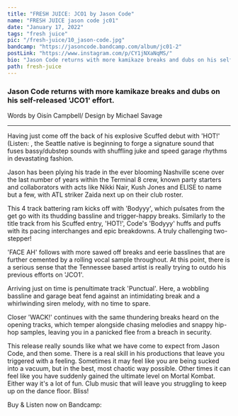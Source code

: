 ---
title: "FRESH JUICE: JCO1 by Jason Code"
name: "FRESH JUICE jason code jc01"
date: "January 17, 2022"
tags: "fresh juice"
pic: "/fresh-juice/10_jason-code.jpg"
bandcamp: "https://jasoncode.bandcamp.com/album/jc01-2"
postLink: "https://www.instagram.com/p/CY1jNXaNqMS/"
bio: "Jason Code returns with more kamikaze breaks and dubs on his self-released ‘JCO1' effort"
path: fresh-juice
---

### Jason Code returns with more kamikaze breaks and dubs on his self-released 'JCO1' effort.

<Picture src="/fresh-juice/10_JC01.jpg" alt="JC01 Album Art" size={1200} />

<p className="smallText">Words by Oisín Campbell/ Design by Michael Savage</p>

<hr />

Having just come off the back of his explosive Scuffed debut with 'HOT!' (Listen: <HoverLink url="jasoncode.bandcamp.com/album/hot-ep" external inline />, the Seattle native is beginning to forge a signature sound that fuses bassy/dubstep sounds with shuffling juke and speed garage rhythms in devastating fashion.

Jason has been plying his trade in the ever blooming Nashville scene over the last number of years within the Terminal 8 crew, known party starters and collaborators with acts like Nikki Nair, Kush Jones and ELISE to name but a few, with ATL striker Zaida next up on their club roster.

This 4 track battering ram kicks off with 'Bodyyy', which pulsates from the get go with its thudding bassline and trigger-happy breaks. Similarly to the title track from his Scuffed entry, 'HOT!', Code's 'Bodyyy' huffs and puffs with its pacing interchanges and epic breakdowns. A truly challenging two-stepper!

<Picture src="/fresh-juice/10_jason-presspic.jpg" alt="jason code press pic" size={1200} />

'FACE AH' follows with more sawed off breaks and eerie basslines that are further cemented by a rolling vocal sample throughout. At this point, there is a serious sense that the Tennessee based artist is really trying to outdo his previous efforts on 'JCO1'.

Arriving just on time is penultimate track 'Punctual'. Here, a wobbling bassline and garage beat fend against an intimidating break and a whirlwinding siren melody, with no time to spare.

Closer 'WACK!' continues with the same thundering breaks heard on the opening tracks, which temper alongside chasing melodies and snappy hip-hop samples, leaving you in a panicked flee from a breach in security.

This release really sounds like what we have come to expect from Jason Code, and then some. There is a real skill in his productions that leave you triggered with a feeling. Sometimes it may feel like you are being sucked into a vacuum, but in the best, most chaotic way possible. Other times it can feel like you have suddenly gained the ultimate level on Mortal Kombat. Either way it's a lot of fun. Club music that will leave you struggling to keep up on the dance floor. Bliss!

Buy & Listen now on Bandcamp: <HoverLink url="jasoncode.bandcamp.com/album/jc01-2" external inline />

